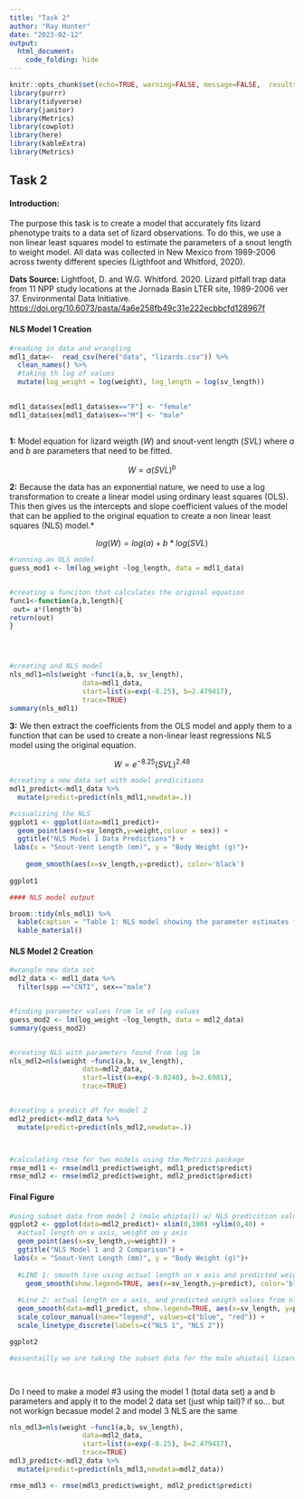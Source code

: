```yaml
---
title: "Task 2"
author: "Ray Hunter"
date: "2023-02-12"
output:   
  html_document:
    code_folding: hide
---
```


```r
knitr::opts_chunk$set(echo=TRUE, warning=FALSE, message=FALSE,  results=FALSE)
library(purrr)
library(tidyverse)
library(janitor)
library(Metrics)
library(cowplot)
library(here)
library(kableExtra)
library(Metrics)
```

## Task 2

#### Introduction:

The purpose this task is to create a model that accurately fits lizard phenotype traits to a data set of lizard observations. To do this, we use a non linear least squares model to estimate the parameters of a snout length to weight model. All data was collected in New Mexico from 1989-2006 across twenty different species (Ligthfoot and Whitford, 2020).

**Dats Source:** Lightfoot, D. and W.G. Whitford. 2020. Lizard pitfall trap data from 11 NPP study locations at the Jornada Basin LTER site, 1989-2006 ver 37. Environmental Data Initiative. <https://doi.org/10.6073/pasta/4a6e258fb49c31e222ecbbcfd128967f>

#### NLS Model 1 Creation

```r
#reading in data and wrangling
mdl1_data<-  read_csv(here("data", "lizards.csv")) %>% 
  clean_names() %>% 
  #taking th log of values 
  mutate(log_weight = log(weight), log_length = log(sv_length)) 
  

mdl1_data$sex[mdl1_data$sex=="F"] <- "female"
mdl1_data$sex[mdl1_data$sex=="M"] <- "male"
 
```

**1:** Model equation for lizard weigth ($W$) and snout-vent length ($SVL$) where $a$ and $b$ are parameters that need to be fitted.

$$  W =a(SVL)^b $$

**2:** Because the data has an exponential nature, we need to use a log transformation to create a linear model using ordinary least squares (OLS). This then gives us the intercepts and slope coefficient values of the model that can be applied to the original equation to create a non linear least squares (NLS) model.\*

$$ log(W)= log(a) + b*log(SVL)$$

```r
#running an OLS model
guess_mod1 <- lm(log_weight ~log_length, data = mdl1_data) 


#creating a funciton that calculates the original equation
func1<-function(a,b,length){
 out= a*(length^b)
return(out)
}




#creating and NLS model 
nls_mdl1=nls(weight ~func1(a,b, sv_length),
                  data=mdl1_data,
                  start=list(a=exp(-8.25), b=2.479417),
                  trace=TRUE)
summary(nls_mdl1)
```

**3:** We then extract the coefficients from the OLS model and apply them to a function that can be used to create a non-linear least regressions NLS model using the original equation.

$$ W = e^{-8.25} (SVL)^{2.48}$$

```r
#creating a new data set with model predicitions
mdl1_predict<-mdl1_data %>% 
  mutate(predict=predict(nls_mdl1,newdata=.))

#visualizing the NLS
ggplot1 <- ggplot(data=mdl1_predict)+
  geom_point(aes(x=sv_length,y=weight,colour = sex)) + 
  ggtitle("NLS Model 1 Data Predictions") + 
 labs(x = "Snout-Vent Length (mm)", y = "Body Weight (g)")+
  
    geom_smooth(aes(x=sv_length,y=predict), color='black') 
 
ggplot1
```

```r
#### NLS model output

broom::tidy(nls_mdl1) %>% 
  kable(caption = "Table 1: NLS model showing the parameter estimates for *a* an *b*. These parametere are used in the model to predict body mass (g) from snot-vent length (mm).") %>% 
  kable_material()
```

#### NLS Model 2 Creation 

```r
#wrangle new data set
mdl2_data <- mdl1_data %>% 
  filter(spp =="CNTI", sex=="male")


#finding parameter values from lm of log values
guess_mod2 <- lm(log_weight ~log_length, data = mdl2_data) 
summary(guess_mod2)


#creating NLS with parameters found from log lm 
nls_mdl2=nls(weight ~func1(a,b, sv_length),
                  data=mdl2_data,
                  start=list(a=exp(-9.0240), b=2.6981),
                  trace=TRUE)


#creating a predict df for model 2 
mdl2_predict<-mdl2_data %>% 
  mutate(predict=predict(nls_mdl2,newdata=.)) 



#calculating rmse for two models using the Metrics package
rmse_mdl1 <- rmse(mdl1_predict$weight, mdl1_predict$predict)
rmse_mdl2 <- rmse(mdl2_predict$weight, mdl2_predict$predict)
```

#### Final Figure
```r


#using subset data from model 2 (male whiptail) w/ NLS predicition values in it
ggplot2 <- ggplot(data=mdl2_predict)+ xlim(0,100) +ylim(0,40) +
  #actual length on x axis, weight on y axis
  geom_point(aes(x=sv_length,y=weight)) + 
  ggtitle("NLS Model 1 and 2 Comparison") + 
 labs(x = "Snout-Vent Length (mm)", y = "Body Weight (g)")+
  
  #LINE 1: smooth line using actual length on x axis and predicted weigth values from nls model 2 on y axis
    geom_smooth(show.legend=TRUE, aes(x=sv_length,y=predict), color='blue') +
  
  #Line 2: actual length on x axis, and predicted weigth values from nls model 1 on y axis 
  geom_smooth(data=mdl1_predict, show.legend=TRUE, aes(x=sv_length, y=predict), color="red") +
  scale_colour_manual(name="legend", values=c("blue", "red")) +
  scale_linetype_discrete(labels=c("NLS 1", "NLS 2"))

ggplot2

#essentailly we are taking the subset data for the male whiotail lizards and displaying two lines on it: one with predicted weigth from nls 1 and another with predicted weigth from nls 2




```



Do I need to make a model #3 using the model 1 (total data set) a and b parameters and apply it to the model 2 data set (just whip tail)? if so... but not workign becasue model 2 and model 3 NLS are the same

```r
nls_mdl3=nls(weight ~func1(a,b, sv_length),
                  data=mdl2_data,
                  start=list(a=exp(-8.25), b=2.479417),
                  trace=TRUE)
mdl3_predict<-mdl2_data %>% 
  mutate(predict=predict(nls_mdl3,newdata=mdl2_data)) 

rmse_mdl3 <- rmse(mdl3_predict$weight, mdl2_predict$predict)


```










